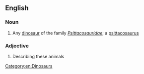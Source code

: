 ==English==
{{rfe|en}}

===Noun===
{{en-noun}}

# Any [[dinosaur]] of the family ''[[Psittacosauridae]]''; a [[psittacosaurus]]

===Adjective===
{{en-adj}}

# Describing these animals

[[Category:en:Dinosaurs]]